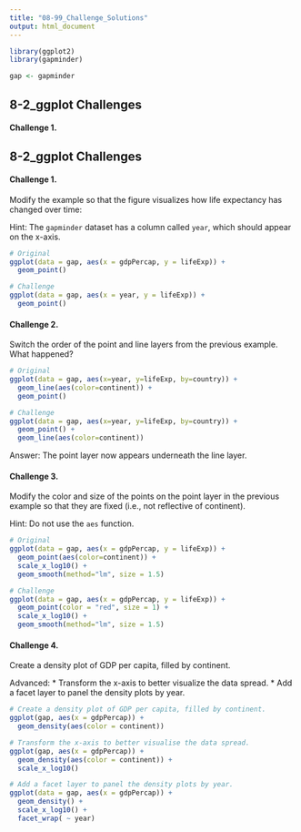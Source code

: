 ```yaml
---
title: "08-99_Challenge_Solutions"
output: html_document
---
```


```r
library(ggplot2)
library(gapminder)

gap <- gapminder
```

## 8-2_ggplot Challenges

#### Challenge 1. {-}



## 8-2_ggplot Challenges

#### Challenge 1. {-}

Modify the example so that the figure visualizes how life expectancy has changed over time:

Hint: The `gapminder` dataset has a column called `year`, which should appear on the x-axis.

```r
# Original
ggplot(data = gap, aes(x = gdpPercap, y = lifeExp)) + 
  geom_point()

# Challenge
ggplot(data = gap, aes(x = year, y = lifeExp)) + 
  geom_point()
```

#### Challenge 2. {-}

Switch the order of the point and line layers from the previous example. What happened?

```r
# Original
ggplot(data = gap, aes(x=year, y=lifeExp, by=country)) + 
  geom_line(aes(color=continent)) + 
  geom_point()

# Challenge
ggplot(data = gap, aes(x=year, y=lifeExp, by=country)) + 
  geom_point() + 
  geom_line(aes(color=continent)) 
```

Answer: The point layer now appears underneath the line layer.

#### Challenge 3. {-}

Modify the color and size of the points on the point layer in the previous example so that they are fixed (i.e., not reflective of continent).

Hint: Do not use the `aes` function.

```r
# Original
ggplot(data = gap, aes(x = gdpPercap, y = lifeExp)) + 
  geom_point(aes(color=continent)) + 
  scale_x_log10() + 
  geom_smooth(method="lm", size = 1.5)

# Challenge
ggplot(data = gap, aes(x = gdpPercap, y = lifeExp)) + 
  geom_point(color = "red", size = 1) + 
  scale_x_log10() + 
  geom_smooth(method="lm", size = 1.5)
```

#### Challenge 4. {-}

Create a density plot of GDP per capita, filled by continent.

Advanced: 
 * Transform the x-axis to better visualize the data spread. 
 * Add a facet layer to panel the density plots by year.

```r
# Create a density plot of GDP per capita, filled by continent.
ggplot(gap, aes(x = gdpPercap)) +
  geom_density(aes(color = continent))

# Transform the x-axis to better visualise the data spread. 
ggplot(gap, aes(x = gdpPercap)) +
  geom_density(aes(color = continent)) +
  scale_x_log10()

# Add a facet layer to panel the density plots by year.
ggplot(data = gap, aes(x = gdpPercap)) + 
  geom_density() + 
  scale_x_log10() +
  facet_wrap( ~ year)
```

